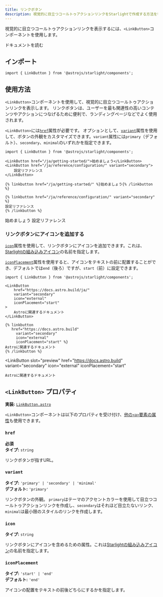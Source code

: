 ```yaml
---
title: リンクボタン
description: 視覚的に目立つコールトゥアクションリンクをStarlightで作成する方法を学びましょう。
---
```



視覚的に目立つコールトゥアクションリンクを表示するには、`<LinkButton>`コンポーネントを使用します。


<Preview>

<LinkButton slot="preview" href="/ja/getting-started/">
	ドキュメントを読む
</LinkButton>

</Preview>

## インポート

```tsx
import { LinkButton } from '@astrojs/starlight/components';
```

## 使用方法

`<LinkButton>`コンポーネントを使用して、視覚的に目立つコールトゥアクションリンクを表示します。
リンクボタンは、ユーザーを最も関連性の高いコンテンツやアクションにつなげるために便利で、ランディングページなどでよく使用されます。

`<LinkButton>`には[`href`](#href)属性が必要です。
オプションとして、[`variant`](#variant)属性を使用して、ボタンの外観をカスタマイズできます。`variant`属性には`primary`（デフォルト）、`secondary`、`minimal`のいずれかを指定できます。

<Preview>

```mdx
import { LinkButton } from '@astrojs/starlight/components';

<LinkButton href="/ja/getting-started/">始めましょう</LinkButton>
<LinkButton href="/ja/reference/configuration/" variant="secondary">
	設定リファレンス
</LinkButton>
```

<Fragment slot="markdoc">

```markdoc
{% linkbutton href="/ja/getting-started/" %}始めましょう{% /linkbutton %}

{% linkbutton href="/ja/reference/configuration/" variant="secondary" %}
設定リファレンス
{% /linkbutton %}
```

</Fragment>

<Fragment slot="preview">
	<LinkButton href="/ja/getting-started/">始めましょう</LinkButton>
	<LinkButton href="/ja/reference/configuration/" variant="secondary">
		設定リファレンス
	</LinkButton>
</Fragment>

</Preview>

### リンクボタンにアイコンを追加する

[`icon`](#icon)属性を使用して、リンクボタンにアイコンを追加できます。これは、[Starlightの組み込みアイコン](/ja/reference/icons/#すべてのアイコン)の名前を指定します。

[`iconPlacement`](#iconplacement)属性を使用すると、アイコンをテキストの前に配置することができ、デフォルトでは`end`（後ろ）ですが、`start`（前）に設定できます。

<Preview>

```mdx {6-7}
import { LinkButton } from '@astrojs/starlight/components';

<LinkButton
	href="https://docs.astro.build/ja/"
	variant="secondary"
	icon="external"
	iconPlacement="start"
>
	Astroに関連するドキュメント
</LinkButton>
```

<Fragment slot="markdoc">

```markdoc {4-5}
{% linkbutton
   href="https://docs.astro.build"
	 variant="secondary"
	 icon="external"
	 iconPlacement="start" %}
Astroに関連するドキュメント
{% /linkbutton %}
```

</Fragment>

<LinkButton
	slot="preview"
	href="https://docs.astro.build"
	variant="secondary"
	icon="external"
	iconPlacement="start"
>
	Astroに関連するドキュメント
</LinkButton>

</Preview>

## `<LinkButton>` プロパティ

**実装:** [`LinkButton.astro`](https://github.com/withastro/starlight/blob/main/packages/starlight/user-components/LinkButton.astro)

`<LinkButton>`コンポーネントは以下のプロパティを受け付け、[他の`<a>`要素の属性](https://developer.mozilla.org/en-US/docs/Web/HTML/Element/a)も使用できます。

### `href`

**必須**  
**タイプ:** `string`

リンクボタンが指すURL。

### `variant`

**タイプ:** `'primary' | 'secondary' | 'minimal'`  
**デフォルト:** `'primary'`

リンクボタンの外観。
`primary`はテーマのアクセントカラーを使用して目立つコールトゥアクションリンクを作成し、`secondary`はそれほど目立たないリンク、`minimal`は最小限のスタイルのリンクを作成します。

### `icon`

**タイプ:** `string`

リンクボタンにアイコンを含めるための属性。これは[Starlightの組み込みアイコン](/ja/reference/icons/#すべてのアイコン)の名前を指定します。

### `iconPlacement`

**タイプ:** `'start' | 'end'`  
**デフォルト:** `'end'`

アイコンの配置をテキストの前後どちらにするかを指定します。
